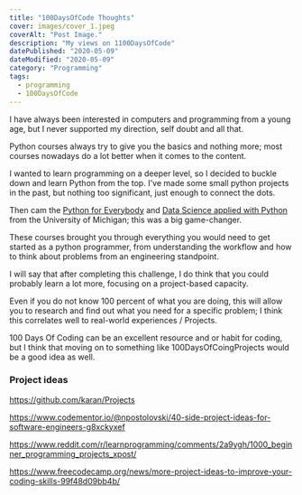 ```yaml
---
title: "100DaysOfCode Thoughts"
cover: images/cover_1.jpeg
coverAlt: "Post Image."
description: "My views on 1100DaysOfCode"
datePublished: "2020-05-09"
dateModified: "2020-05-09"
category: "Programming"
tags:
  - programming
  - 100DaysOfCode
---
```


I have always been interested in computers and programming from a young age, but I never supported my direction, self doubt and all that.

Python courses always try to give you the basics and nothing more; most courses nowadays do a lot better when it comes to the content.
<!--truncate-->

I wanted to learn programming on a deeper level, so I decided to buckle down and learn Python from the top. I've made some small python projects in the past, but nothing too significant, just enough to connect the dots.

Then cam the [Python for Everybody](https://www.coursera.org/specializations/python) and [Data Science applied with Python](https://www.coursera.org/specializations/data-science-python) from the University of Michigan; this was a big game-changer.

These courses brought you through everything you would need to get started as a python programmer, from understanding the workflow and how to think about problems from an engineering standpoint.

I will say that after completing this challenge, I do think that you could probably learn a lot more, focusing on a project-based capacity.

Even if you do not know 100 percent of what you are doing, this will allow you to research and find out what you need for a specific problem; I think this correlates well to real-world experiences / Projects.

100 Days Of Coding can be an excellent resource and or habit for coding, but I think that moving on to something like 100DaysOfCoingProjects would be a good idea as well.


### Project ideas

https://github.com/karan/Projects

https://www.codementor.io/@npostolovski/40-side-project-ideas-for-software-engineers-g8xckyxef

https://www.reddit.com/r/learnprogramming/comments/2a9ygh/1000_beginner_programming_projects_xpost/

https://www.freecodecamp.org/news/more-project-ideas-to-improve-your-coding-skills-99f48d09bb4b/